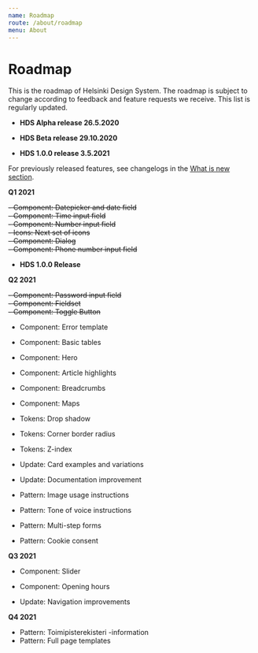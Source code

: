 ```yaml
---
name: Roadmap
route: /about/roadmap
menu: About
---
```



# Roadmap

<LargeParagraph>
   This is the roadmap of Helsinki Design System. The roadmap is subject to change according to feedback and feature requests we receive. This list is regularly updated.
</LargeParagraph>


- **HDS Alpha release 26.5.2020**

- **HDS Beta release 29.10.2020**

- **HDS 1.0.0 release 3.5.2021**

For previously released features, see changelogs in the [What is new section](/about/new).

**Q1 2021**

~~- Component: Datepicker and date field~~<br/>
~~- Component: Time input field~~<br/>
~~- Component: Number input field~~<br/>
~~- Icons: Next set of icons~~<br/>
~~- Component: Dialog~~<br/>
~~- Component: Phone number input field~~<br/>


- **HDS 1.0.0 Release**

**Q2 2021**


~~- Component: Password input field~~<br/>
~~- Component: Fieldset~~<br/>
~~- Component: Toggle Button~~<br/>


- Component: Error template
- Component: Basic tables
- Component: Hero
- Component: Article highlights
- Component: Breadcrumbs
- Component: Maps


- Tokens: Drop shadow
- Tokens: Corner border radius
- Tokens: Z-index


- Update: Card examples and variations
- Update: Documentation improvement



- Pattern: Image usage instructions
- Pattern: Tone of voice instructions
- Pattern: Multi-step forms
- Pattern: Cookie consent 




**Q3 2021**

- Component: Slider
- Component: Opening hours



- Update: Navigation improvements

**Q4 2021**

- Pattern: Toimipisterekisteri -information
- Pattern: Full page templates
